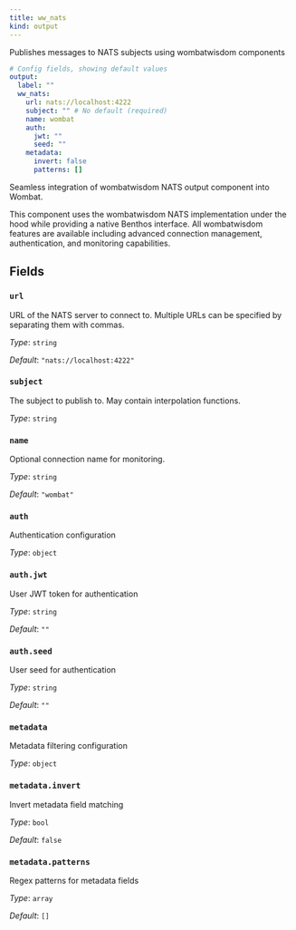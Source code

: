 ```yaml
---
title: ww_nats
kind: output
---
```


Publishes messages to NATS subjects using wombatwisdom components

```yml
# Config fields, showing default values
output:
  label: ""
  ww_nats:
    url: nats://localhost:4222
    subject: "" # No default (required)
    name: wombat
    auth:
      jwt: ""
      seed: ""
    metadata:
      invert: false
      patterns: []
```

Seamless integration of wombatwisdom NATS output component into Wombat.

This component uses the wombatwisdom NATS implementation under the hood while providing
a native Benthos interface. All wombatwisdom features are available including advanced
connection management, authentication, and monitoring capabilities.


## Fields

### `url`

URL of the NATS server to connect to. Multiple URLs can be specified by separating them with commas.


*Type*: `string`

*Default*: `"nats://localhost:4222"`

### `subject`

The subject to publish to. May contain interpolation functions.


*Type*: `string`


### `name`

Optional connection name for monitoring.


*Type*: `string`

*Default*: `"wombat"`

### `auth`

Authentication configuration


*Type*: `object`


### `auth.jwt`

User JWT token for authentication


*Type*: `string`

*Default*: `""`

### `auth.seed`

User seed for authentication


*Type*: `string`

*Default*: `""`

### `metadata`

Metadata filtering configuration


*Type*: `object`


### `metadata.invert`

Invert metadata field matching


*Type*: `bool`

*Default*: `false`

### `metadata.patterns`

Regex patterns for metadata fields


*Type*: `array`

*Default*: `[]`



